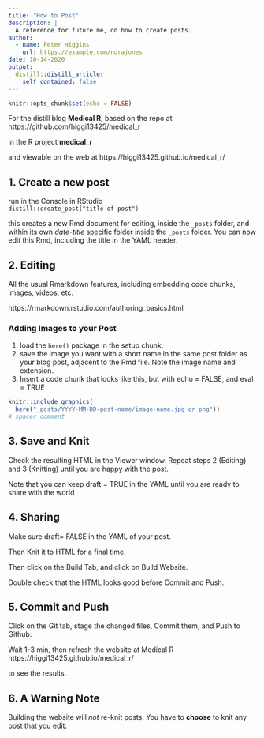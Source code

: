 ```yaml
---
title: "How to Post"
description: |
  A reference for future me, on how to create posts.
author:
  - name: Peter Higgins
    url: https://example.com/norajones
date: 10-14-2020
output:
  distill::distill_article:
    self_contained: false
---
```


```r
knitr::opts_chunk$set(echo = FALSE)
```

For the distill blog **Medical R**,
based on the repo at https://github.com/higgi13425/medical_r

in the R project **medical_r**

and viewable on the web at https://higgi13425.github.io/medical_r/

## 1. Create a new post

run in the Console in RStudio <br>
`distill::create_post("title-of-post")`

this creates a new Rmd document for editing, inside the `_posts` folder, and within its own _date-title_ specific folder inside the `_posts` folder. You can now edit this Rmd, including the title in the YAML header. 


## 2. Editing

All the usual Rmarkdown features, including embedding code chunks, images, videos, etc.<br>

https://rmarkdown.rstudio.com/authoring_basics.html 

### Adding Images to your Post

1. load the `here()` package in the setup chunk.
2. save the image you want with a short name in the same post folder as your blog post, adjacent to the Rmd file. Note the image name and extension.
3. Insert a code chunk that looks like this, but with echo = FALSE, and eval = TRUE
```r
knitr::include_graphics(
  here("_posts/YYYY-MM-DD-post-name/image-name.jpg or png"))
# spacer comment

```


## 3. Save and Knit

Check the resulting HTML in the Viewer window.
Repeat steps 2 (Editing) and 3 (Knitting) until you are happy with the post.

Note that you can keep draft = TRUE in the YAML until you are ready to share with the world


## 4. Sharing

Make sure draft= FALSE in the YAML of your post.

Then Knit it to HTML for a final time.

Then click on the Build Tab, and click on Build Website.

Double check that the HTML looks good before Commit and Push.


## 5. Commit and Push

Click on the Git tab, stage the changed files, Commit them,
and Push to Github.

Wait 1-3 min, then refresh the website at Medical R
https://higgi13425.github.io/medical_r/

to see the results.


## 6. A Warning Note

Building the website will *not* re-knit posts. You have to **choose** to knit any post that you edit.